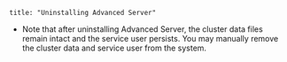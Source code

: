 ```
title: "Uninstalling Advanced Server"
```

<div id="uninstalling_advanced_server" class="registered_link"></div>

- Note that after uninstalling Advanced Server, the cluster data files remain intact and the service user persists. You may manually remove the cluster data and service user from the system.